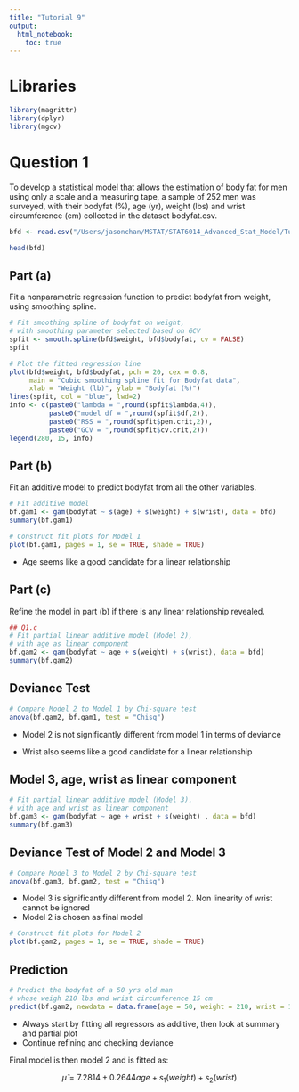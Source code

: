 ```yaml
---
title: "Tutorial 9"
output: 
  html_notebook:
    toc: true
---
```


# Libraries

```r
library(magrittr)
library(dplyr)
library(mgcv)
```

# Question 1


To develop a statistical model that allows the estimation of body fat for men using only a scale and a measuring tape, a sample of 252 men was surveyed, with their bodyfat (%), age (yr), weight (lbs) and wrist circumference (cm) collected in the dataset
bodyfat.csv.

```r
bfd <- read.csv("/Users/jasonchan/MSTAT/STAT6014_Advanced_Stat_Model/Tutorial codes/Tutorial9/bodyfat.csv")

head(bfd)
```

## Part (a)

Fit a nonparametric regression function to predict bodyfat from weight, using smoothing spline.

```r
# Fit smoothing spline of bodyfat on weight,
# with smoothing parameter selected based on GCV
spfit <- smooth.spline(bfd$weight, bfd$bodyfat, cv = FALSE)
spfit

```

```r
# Plot the fitted regression line
plot(bfd$weight, bfd$bodyfat, pch = 20, cex = 0.8,
     main = "Cubic smoothing spline fit for Bodyfat data",
     xlab = "Weight (lb)", ylab = "Bodyfat (%)")
lines(spfit, col = "blue", lwd=2)
info <- c(paste0("lambda = ",round(spfit$lambda,4)),
          paste0("model df = ",round(spfit$df,2)),
          paste0("RSS = ",round(spfit$pen.crit,2)),
          paste0("GCV = ",round(spfit$cv.crit,2)))
legend(280, 15, info)
```


## Part (b)

Fit an additive model to predict bodyfat from all the other variables.

```r
# Fit additive model 
bf.gam1 <- gam(bodyfat ~ s(age) + s(weight) + s(wrist), data = bfd)
summary(bf.gam1)
```

```r
# Construct fit plots for Model 1
plot(bf.gam1, pages = 1, se = TRUE, shade = TRUE)
```

* Age seems like a good candidate for a linear relationship

## Part (c)

Refine the model in part (b) if there is any linear relationship revealed.

```r
## Q1.c
# Fit partial linear additive model (Model 2),
# with age as linear component
bf.gam2 <- gam(bodyfat ~ age + s(weight) + s(wrist), data = bfd)
summary(bf.gam2)
```

## Deviance Test

```r
# Compare Model 2 to Model 1 by Chi-square test
anova(bf.gam2, bf.gam1, test = "Chisq")
```

* Model 2 is not significantly different from model 1 in terms of deviance

* Wrist also seems like a good candidate for a linear relationship

## Model 3, age, wrist as linear component

```r
# Fit partial linear additive model (Model 3),
# with age and wrist as linear component
bf.gam3 <- gam(bodyfat ~ age + wrist + s(weight) , data = bfd)
summary(bf.gam3)
```

## Deviance Test of Model 2 and Model 3

```r
# Compare Model 3 to Model 2 by Chi-square test
anova(bf.gam3, bf.gam2, test = "Chisq")
```

* Model 3 is significantly different from model 2. Non linearity of wrist cannot be ignored
* Model 2 is chosen as final model



```r
# Construct fit plots for Model 2
plot(bf.gam2, pages = 1, se = TRUE, shade = TRUE)
```


## Prediction

```r

# Predict the bodyfat of a 50 yrs old man 
# whose weigh 210 lbs and wrist circumference 15 cm
predict(bf.gam2, newdata = data.frame(age = 50, weight = 210, wrist = 15))
```


* Always start by fitting all regressors as additive, then look at summary and partial plot
* Continue refining and checking deviance

Final model is then model 2 and is fitted as:

$$\hat{µ} = 7.2814 + 0.2644 age + s_1(weight) + s_2(wrist)$$


